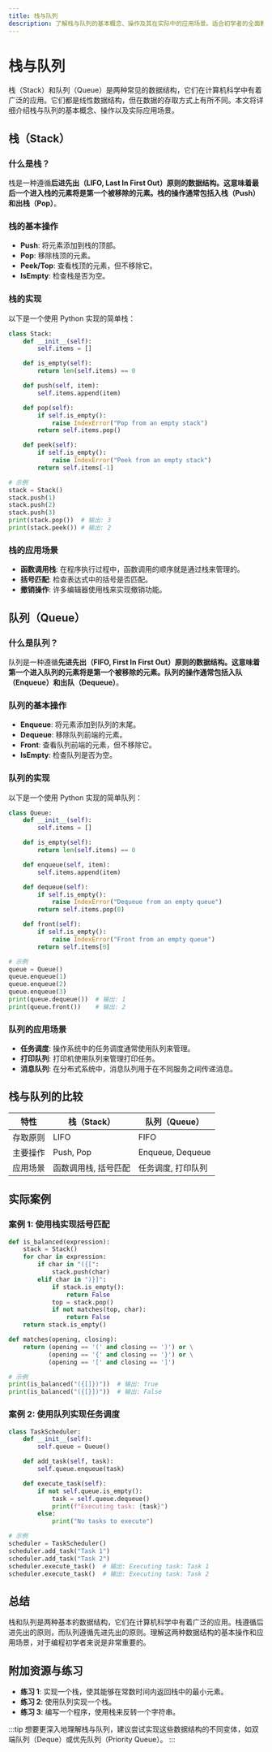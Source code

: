 ```yaml
---
title: 栈与队列
description: 了解栈与队列的基本概念、操作及其在实际中的应用场景。适合初学者的全面教程。
---
```


# 栈与队列

栈（Stack）和队列（Queue）是两种常见的数据结构，它们在计算机科学中有着广泛的应用。它们都是线性数据结构，但在数据的存取方式上有所不同。本文将详细介绍栈与队列的基本概念、操作以及实际应用场景。

## 栈（Stack）

### 什么是栈？

栈是一种遵循**后进先出（LIFO, Last In First Out）**原则的数据结构。这意味着最后一个进入栈的元素将是第一个被移除的元素。栈的操作通常包括**入栈（Push）**和**出栈（Pop）**。

### 栈的基本操作

- **Push**: 将元素添加到栈的顶部。
- **Pop**: 移除栈顶的元素。
- **Peek/Top**: 查看栈顶的元素，但不移除它。
- **IsEmpty**: 检查栈是否为空。

### 栈的实现

以下是一个使用 Python 实现的简单栈：

```python
class Stack:
    def __init__(self):
        self.items = []

    def is_empty(self):
        return len(self.items) == 0

    def push(self, item):
        self.items.append(item)

    def pop(self):
        if self.is_empty():
            raise IndexError("Pop from an empty stack")
        return self.items.pop()

    def peek(self):
        if self.is_empty():
            raise IndexError("Peek from an empty stack")
        return self.items[-1]

# 示例
stack = Stack()
stack.push(1)
stack.push(2)
stack.push(3)
print(stack.pop())  # 输出: 3
print(stack.peek()) # 输出: 2
```

### 栈的应用场景

- **函数调用栈**: 在程序执行过程中，函数调用的顺序就是通过栈来管理的。
- **括号匹配**: 检查表达式中的括号是否匹配。
- **撤销操作**: 许多编辑器使用栈来实现撤销功能。

## 队列（Queue）

### 什么是队列？

队列是一种遵循**先进先出（FIFO, First In First Out）**原则的数据结构。这意味着第一个进入队列的元素将是第一个被移除的元素。队列的操作通常包括**入队（Enqueue）**和**出队（Dequeue）**。

### 队列的基本操作

- **Enqueue**: 将元素添加到队列的末尾。
- **Dequeue**: 移除队列前端的元素。
- **Front**: 查看队列前端的元素，但不移除它。
- **IsEmpty**: 检查队列是否为空。

### 队列的实现

以下是一个使用 Python 实现的简单队列：

```python
class Queue:
    def __init__(self):
        self.items = []

    def is_empty(self):
        return len(self.items) == 0

    def enqueue(self, item):
        self.items.append(item)

    def dequeue(self):
        if self.is_empty():
            raise IndexError("Dequeue from an empty queue")
        return self.items.pop(0)

    def front(self):
        if self.is_empty():
            raise IndexError("Front from an empty queue")
        return self.items[0]

# 示例
queue = Queue()
queue.enqueue(1)
queue.enqueue(2)
queue.enqueue(3)
print(queue.dequeue())  # 输出: 1
print(queue.front())    # 输出: 2
```

### 队列的应用场景

- **任务调度**: 操作系统中的任务调度通常使用队列来管理。
- **打印队列**: 打印机使用队列来管理打印任务。
- **消息队列**: 在分布式系统中，消息队列用于在不同服务之间传递消息。

## 栈与队列的比较

| 特性       | 栈（Stack） | 队列（Queue） |
|------------|-------------|---------------|
| 存取原则   | LIFO        | FIFO          |
| 主要操作   | Push, Pop   | Enqueue, Dequeue |
| 应用场景   | 函数调用栈, 括号匹配 | 任务调度, 打印队列 |

## 实际案例

### 案例 1: 使用栈实现括号匹配

```python
def is_balanced(expression):
    stack = Stack()
    for char in expression:
        if char in "({[":
            stack.push(char)
        elif char in ")}]":
            if stack.is_empty():
                return False
            top = stack.pop()
            if not matches(top, char):
                return False
    return stack.is_empty()

def matches(opening, closing):
    return (opening == '(' and closing == ')') or \
           (opening == '{' and closing == '}') or \
           (opening == '[' and closing == ']')

# 示例
print(is_balanced("({[]})"))  # 输出: True
print(is_balanced("({[}])"))  # 输出: False
```

### 案例 2: 使用队列实现任务调度

```python
class TaskScheduler:
    def __init__(self):
        self.queue = Queue()

    def add_task(self, task):
        self.queue.enqueue(task)

    def execute_task(self):
        if not self.queue.is_empty():
            task = self.queue.dequeue()
            print(f"Executing task: {task}")
        else:
            print("No tasks to execute")

# 示例
scheduler = TaskScheduler()
scheduler.add_task("Task 1")
scheduler.add_task("Task 2")
scheduler.execute_task()  # 输出: Executing task: Task 1
scheduler.execute_task()  # 输出: Executing task: Task 2
```

## 总结

栈和队列是两种基本的数据结构，它们在计算机科学中有着广泛的应用。栈遵循后进先出的原则，而队列遵循先进先出的原则。理解这两种数据结构的基本操作和应用场景，对于编程初学者来说是非常重要的。

## 附加资源与练习

- **练习 1**: 实现一个栈，使其能够在常数时间内返回栈中的最小元素。
- **练习 2**: 使用队列实现一个栈。
- **练习 3**: 编写一个程序，使用栈来反转一个字符串。

:::tip
想要更深入地理解栈与队列，建议尝试实现这些数据结构的不同变体，如双端队列（Deque）或优先队列（Priority Queue）。
:::
